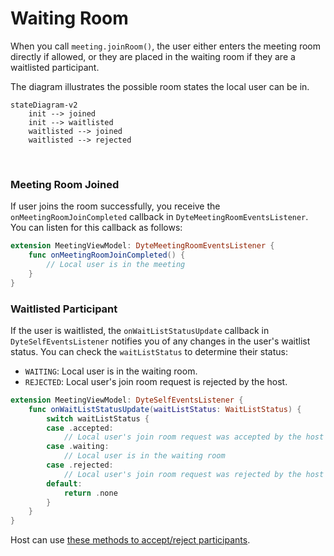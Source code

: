 # Waiting Room

When you call `meeting.joinRoom()`, the user either enters the meeting room directly if allowed, or they are placed in the waiting room
if they are a waitlisted participant.

The diagram illustrates the possible room states the local user can be in.

```mermaid
stateDiagram-v2
    init --> joined
    init --> waitlisted
    waitlisted --> joined
    waitlisted --> rejected
```

<br />

### Meeting Room Joined

If user joins the room successfully, you receive the `onMeetingRoomJoinCompleted` callback in `DyteMeetingRoomEventsListener`.
You can listen for this callback as follows:

```swift
extension MeetingViewModel: DyteMeetingRoomEventsListener {
    func onMeetingRoomJoinCompleted() {
        // Local user is in the meeting
    }
}
```

### Waitlisted Participant

If the user is waitlisted, the `onWaitListStatusUpdate` callback in `DyteSelfEventsListener` notifies you of any changes in the
user's waitlist status. You can check the `waitListStatus` to determine their status:

- `WAITING`: Local user is in the waiting room.
- `REJECTED`: Local user's join room request is rejected by the host.

```swift
extension MeetingViewModel: DyteSelfEventsListener {
    func onWaitListStatusUpdate(waitListStatus: WaitListStatus) {
        switch waitListStatus {
        case .accepted:
            // Local user's join room request was accepted by the host
        case .waiting:
            // Local user is in the waiting room
        case .rejected:
            // Local user's join room request was rejected by the host
        default:
            return .none
        }
    }
}
```

Host can use [these methods to accept/reject participants](/ios-core-new/participants#waiting-room-methods).
